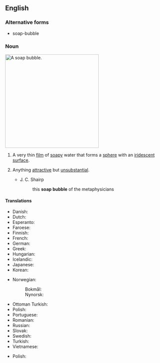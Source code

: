 ==English==

===Alternative forms===
* soap-bubble

===Noun===
[[Image:Bubble brokenchopstick.jpg|300px|thumb|right|A soap bubble.]]
{{en-noun}}

# A very thin [[film]] of [[soap]]y water that forms a [[sphere]] with an [[iridescent]] [[surface]].
# {{lb|en|figurative}} Anything [[attractive]] but [[unsubstantial]].
#* J. C. Shairp
#*: this '''soap bubble''' of the metaphysicians

====Translations====
{{trans-top|sphere of soap water}}
* Danish: {{t|da|sæbeboble|c}}
* Dutch: {{t+|nl|zeepbel|c}}
* Esperanto: {{t|eo|sapveziko}}
* Faroese: {{t|fo|sápubløðra|f}}
* Finnish: {{t|fi|saippuakupla}}
* French: {{t+|fr|bulle de savon}}
* German: {{t+|de|Seifenblase|f}}
* Greek: {{t+|el|σαπουνόφουσκα|f|sc=Grek}}
* Hungarian: {{t+|hu|szappanbuborék}}
* Icelandic: {{t+|is|sápukúla|f}}
* Japanese: {{t+|ja|シャボン玉|tr=シャボンだま, shabondama}}
* Korean: {{t+|ko|비눗방울}}
{{trans-mid}}
* Norwegian:
*: Bokmål: {{t|nb|såpeboble|m|f}}
*: Nynorsk: {{t|nn|såpeboble|f}}
* Ottoman Turkish: {{t|ota|قندیل|tr=kandil}}
* Polish: {{t+|pl|bańka mydlana|f}}
* Portuguese: {{t|pt|[[bolha]] [[de]] [[sabão]]|f}}
* Romanian: {{t+|ro|balon de săpun|n}}
* Russian: {{t+|ru|мы́льный пузы́рь|m}}
* Slovak: {{t|sk|mydlová bublina|f}}
* Swedish: {{t+|sv|såpbubbla|c}}
* Turkish: {{t|tr|sabun köpüğü}}
* Vietnamese: {{t|vi|bong bóng xà phòng}}
{{trans-bottom}}

{{trans-top|anything attractive but unsubstantial}}
{{trans-mid}}
* Polish: {{t+|pl|bańka mydlana|f}}
{{trans-bottom}}